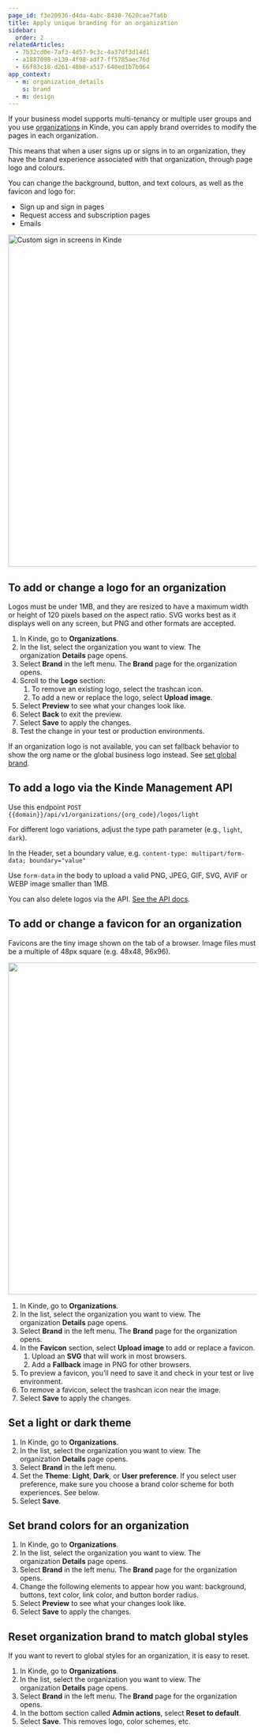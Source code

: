 ```yaml
---
page_id: f3e20936-d4da-4abc-8430-7620cae7fa6b
title: Apply unique branding for an organization
sidebar:
  order: 2
relatedArticles:
  - 7b32cd0e-7af3-4d57-9c3c-4a37df3d14d1
  - a1887098-e139-4f98-adf7-ff5785aec76d
  - 66f83c18-d261-48b8-a517-648ed1b7b064
app_context:
  - m: organization_details
    s: brand
  - m: design
---
```


If your business model supports multi-tenancy or multiple user groups and you use [organizations](/build/organizations/multi-tenancy-using-organizations/) in Kinde, you can apply brand overrides to modify the pages in each organization.

This means that when a user signs up or signs in to an organization, they have the brand experience associated with that organization, through page logo and colours.

You can change the background, button, and text colours, as well as the favicon and logo for:

- Sign up and sign in pages
- Request access and subscription pages
- Emails

<img
  src="https://imagedelivery.net/skPPZTHzSlcslvHjesZQcQ/c5a7fcf3-205b-4cf1-f199-d9da7aa11000/public"
  alt="Custom sign in screens in Kinde"
  width="672px"
  height="auto"
  fetchpriority="low"
  loading="lazy"
  decoding="async"
/>

## To add or change a logo for an organization

Logos must be under 1MB, and they are resized to have a maximum width or height of 120 pixels based on the aspect ratio. SVG works best as it displays well on any screen, but PNG and other formats are accepted.

1. In Kinde, go to **Organizations**.
2. In the list, select the organization you want to view. The organization **Details** page opens.
3. Select **Brand** in the left menu. The **Brand** page for the organization opens.
4. Scroll to the **Logo** section:
   1. To remove an existing logo, select the trashcan icon.
   2. To add a new or replace the logo, select **Upload image**.
5. Select **Preview** to see what your changes look like.
6. Select **Back** to exit the preview.
7. Select **Save** to apply the changes.
8. Test the change in your test or production environments.

<Aside title="Logo fallback behavior">

If an organization logo is not available, you can set fallback behavior to show the org name or the global business logo instead. See [set global brand](/design/brand/global-brand-defaults/).

</Aside>

## To add a logo via the Kinde Management API

Use this endpoint `POST {{domain}}/api/v1/organizations/{org_code}/logos/light`

For different logo variations, adjust the type path parameter (e.g., `light`, `dark`).

In the Header, set a boundary value, e.g. `content-type: multipart/form-data; boundary="value"`

Use `form-data` in the body to upload a valid PNG, JPEG, GIF, SVG, AVIF or WEBP image smaller than 1MB.

You can also delete logos via the API. [See the API docs](https://docs.kinde.com/kinde-apis/management/#tag/organizations/post/api/v1/organizations/{org_code}/logos/{type}).

## To add or change a favicon for an organization

Favicons are the tiny image shown on the tab of a browser. Image files must be a multiple of 48px square (e.g. 48x48, 96x96).

<img
  src="https://imagedelivery.net/skPPZTHzSlcslvHjesZQcQ/310d10e2-ab73-4aec-9872-7352aca57200/public"
  alt=""
  width="672px"
  height="auto"
  fetchpriority="low"
  loading="lazy"
  decoding="async"
/>

1. In Kinde, go to **Organizations**.
2. In the list, select the organization you want to view. The organization **Details** page opens.
3. Select **Brand** in the left menu. The **Brand** page for the organization opens.
4. In the **Favicon** section, select **Upload image** to add or replace a favicon.
   1. Upload an **SVG** that will work in most browsers.
   2. Add a **Fallback** image in PNG for other browsers.
5. To preview a favicon, you’ll need to save it and check in your test or live environment.
6. To remove a favicon, select the trashcan icon near the image.
7. Select **Save** to apply the changes.

## Set a light or dark theme

1. In Kinde, go to **Organizations**.
2. In the list, select the organization you want to view. The organization **Details** page opens.
3. Select **Brand** in the left menu.
4. Set the **Theme**: **Light**, **Dark**, or **User preference**. If you select user preference, make sure you choose a brand color scheme for both experiences. See below.
5. Select **Save**.

## Set brand colors for an organization

1. In Kinde, go to **Organizations**.
2. In the list, select the organization you want to view. The organization **Details** page opens.
3. Select **Brand** in the left menu. The **Brand** page for the organization opens.
4. Change the following elements to appear how you want: background, buttons, text color, link color, and button border radius.
5. Select **Preview** to see what your changes look like.
6. Select **Save** to apply the changes.

## Reset organization brand to match global styles

If you want to revert to global styles for an organization, it is easy to reset.

1. In Kinde, go to **Organizations**.
2. In the list, select the organization you want to view. The organization **Details** page opens.
3. Select **Brand** in the left menu. The **Brand** page for the organization opens.
4. In the bottom section called **Admin actions**, select **Reset to default**.
5. Select **Save**. This removes logo, color schemes, etc.
